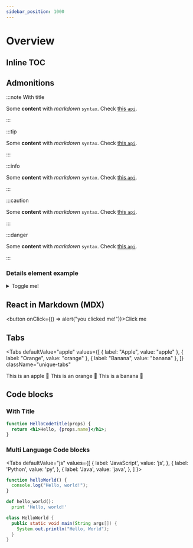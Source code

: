 ```yaml
---
sidebar_position: 1000
---
```


# Overview


## Inline TOC

<TOCInline toc={toc} />

## Admonitions

:::note With title

Some **content** with _markdown_ `syntax`. Check [this `api`](#).

:::

:::tip

Some **content** with _markdown_ `syntax`. Check [this `api`](#).

:::

:::info

Some **content** with _markdown_ `syntax`. Check [this `api`](#).

:::

:::caution

Some **content** with _markdown_ `syntax`. Check [this `api`](#).

:::

:::danger

Some **content** with _markdown_ `syntax`. Check [this `api`](#).

:::

### Details element example

<details>
  <summary>Toggle me!</summary>
  <div>
    <div>This is the detailed content</div>
    <details>
      <summary> Nested toggle! Some surprise inside... </summary>
      <div>😲😲😲😲😲</div>
    </details>
  </div>
</details>

## React in Markdown (MDX)

<button onClick={() => alert("you clicked me!")}>Click me</button>

## Tabs

<Tabs
  defaultValue="apple"
  values={[
    { label: "Apple", value: "apple" },
    { label: "Orange", value: "orange" },
    { label: "Banana", value: "banana" },
  ]}
  className="unique-tabs"
>
  <TabItem value="apple">This is an apple 🍎</TabItem>
  <TabItem value="orange">This is an orange 🍊</TabItem>
  <TabItem value="banana">This is a banana 🍌</TabItem>
</Tabs>

## Code blocks

### With Title

```jsx {1,2} title="/src/components/HelloCodeTitle.js"
function HelloCodeTitle(props) {
  return <h1>Hello, {props.name}</h1>;
}
```

### Multi Language Code blocks

<Tabs
  defaultValue="js"
  values={[
    { label: 'JavaScript', value: 'js', },
    { label: 'Python', value: 'py', },
    { label: 'Java', value: 'java', },
  ]
}>
<TabItem value="js">

```js
function helloWorld() {
  console.log("Hello, world!");
}
```

</TabItem>
<TabItem value="py">

```py
def hello_world():
  print 'Hello, world!'
```

</TabItem>
<TabItem value="java">

```java
class HelloWorld {
  public static void main(String args[]) {
    System.out.println("Hello, World");
  }
}
```

</TabItem>
</Tabs>
